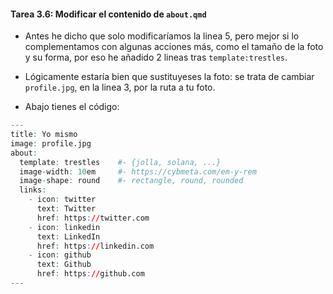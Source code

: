 ::: {.callout-important icon="false"}
#### Tarea 3.6: Modificar el contenido de `about.qmd`

- Antes he dicho que solo modificaríamos la linea 5, pero mejor si lo complementamos con algunas acciones más, como el tamaño de la foto y su forma, por eso he añadido 2 lineas tras `template:trestles`.

- Lógicamente estaría bien que sustituyeses la foto: se trata de cambiar `profile.jpg`, en la linea 3, por la ruta a tu foto.


- Abajo tienes el código:

```r
---
title: Yo mismo
image: profile.jpg
about:
  template: trestles    #- {jolla, solana, ...}
  image-width: 10em     #- https://cybmeta.com/em-y-rem
  image-shape: round    #- rectangle, round, rounded
  links:
    - icon: twitter
      text: Twitter
      href: https://twitter.com
    - icon: linkedin
      text: LinkedIn
      href: https://linkedin.com
    - icon: github
      text: Github
      href: https://github.com
---
```

:::

